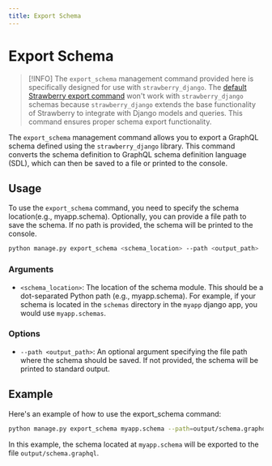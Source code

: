 ```yaml
---
title: Export Schema
---
```


# Export Schema

> [!INFO]
> The `export_schema` management command provided here is specifically designed for use with `strawberry_django`. The [default Strawberry export command](https://strawberry.rocks/docs/guides/schema-export) won't work with `strawberry_django` schemas because `strawberry_django` extends the base functionality of Strawberry to integrate with Django models and queries. This command ensures proper schema export functionality.
> 


The `export_schema` management command allows you to export a GraphQL schema defined using the `strawberry_django` library. This command converts the schema definition to GraphQL schema definition language (SDL), which can then be saved to a file or printed to the console.

## Usage

To use the `export_schema` command, you need to specify the schema location(e.g., myapp.schema). Optionally, you can provide a file path to save the schema. If no path is provided, the schema will be printed to the console.

```sh
python manage.py export_schema <schema_location> --path <output_path>
```

### Arguments

- `<schema_location>`: The location of the schema module. This should be a dot-separated Python path (e.g., myapp.schema). For example, if your schema is located in the `schemas` directory in the `myapp` django app, you would use `myapp.schemas`.

### Options

- `--path <output_path>`: An optional argument specifying the file path where the schema should be saved. If not provided, the schema will be printed to standard output.

## Example

Here's an example of how to use the export_schema command:

```sh
python manage.py export_schema myapp.schema --path=output/schema.graphql
```

In this example, the schema located at `myapp.schema` will be exported to the file `output/schema.graphql`.